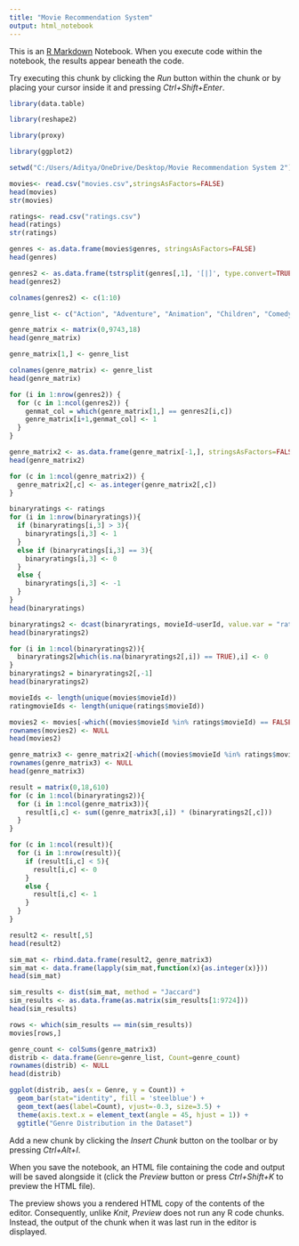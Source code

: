 ---
title: "Movie Recommendation System"
output: html_notebook
---

This is an [R Markdown](http://rmarkdown.rstudio.com) Notebook. When you execute code within the notebook, the results appear beneath the code. 

Try executing this chunk by clicking the *Run* button within the chunk or by placing your cursor inside it and pressing *Ctrl+Shift+Enter*. 

```{r}
library(data.table)
```
```{r}
library(reshape2)
```
```{r}
library(proxy)
```
```{r}
library(ggplot2)
```
```{r}
setwd("C:/Users/Aditya/OneDrive/Desktop/Movie Recommendation System 2")
```

```{r}
movies<- read.csv("movies.csv",stringsAsFactors=FALSE)
head(movies)
str(movies)
```
```{r}
ratings<- read.csv("ratings.csv")
head(ratings)
str(ratings)
```
```{r}
genres <- as.data.frame(movies$genres, stringsAsFactors=FALSE)
head(genres)
```
```{r}
genres2 <- as.data.frame(tstrsplit(genres[,1], '[|]', type.convert=TRUE), stringsAsFactors=FALSE)
head(genres2)
```
```{r}
colnames(genres2) <- c(1:10)
```

```{r}
genre_list <- c("Action", "Adventure", "Animation", "Children", "Comedy", "Crime","Documentary", "Drama", "Fantasy","Film-Noir", "Horror", "Musical", "Mystery","Romance","Sci-Fi", "Thriller", "War", "Western")
```

```{r}
genre_matrix <- matrix(0,9743,18)
head(genre_matrix)
```
```{r}
genre_matrix[1,] <- genre_list
```

```{r}
colnames(genre_matrix) <- genre_list
head(genre_matrix)
```
```{r}
for (i in 1:nrow(genres2)) {
  for (c in 1:ncol(genres2)) {
    genmat_col = which(genre_matrix[1,] == genres2[i,c])
    genre_matrix[i+1,genmat_col] <- 1
  }
}
```

```{r}
genre_matrix2 <- as.data.frame(genre_matrix[-1,], stringsAsFactors=FALSE)
head(genre_matrix2)
```

```{r}
for (c in 1:ncol(genre_matrix2)) {
  genre_matrix2[,c] <- as.integer(genre_matrix2[,c])
}
```

```{r}
binaryratings <- ratings
for (i in 1:nrow(binaryratings)){
  if (binaryratings[i,3] > 3){
    binaryratings[i,3] <- 1
  }
  else if (binaryratings[i,3] == 3){
    binaryratings[i,3] <- 0
  }
  else {
    binaryratings[i,3] <- -1
  }
}
head(binaryratings)
```

```{r}
binaryratings2 <- dcast(binaryratings, movieId~userId, value.var = "rating", na.rm=FALSE)
head(binaryratings2)
```

```{r}
for (i in 1:ncol(binaryratings2)){
  binaryratings2[which(is.na(binaryratings2[,i]) == TRUE),i] <- 0
}
binaryratings2 = binaryratings2[,-1]
head(binaryratings2)
```

```{r}
movieIds <- length(unique(movies$movieId))
ratingmovieIds <- length(unique(ratings$movieId)) 
```

```{r}
movies2 <- movies[-which((movies$movieId %in% ratings$movieId) == FALSE),]
rownames(movies2) <- NULL
head(movies2)
```

```{r}
genre_matrix3 <- genre_matrix2[-which((movies$movieId %in% ratings$movieId) == FALSE),]
rownames(genre_matrix3) <- NULL
head(genre_matrix3)
```

```{r}
result = matrix(0,18,610)
for (c in 1:ncol(binaryratings2)){
  for (i in 1:ncol(genre_matrix3)){
    result[i,c] <- sum((genre_matrix3[,i]) * (binaryratings2[,c]))
  }
}
```

```{r}
for (c in 1:ncol(result)){
  for (i in 1:nrow(result)){
    if (result[i,c] < 5){
      result[i,c] <- 0
    }
    else {
      result[i,c] <- 1
    }
  }
}
```

```{r}
result2 <- result[,5]
head(result2)
```
```{r}
sim_mat <- rbind.data.frame(result2, genre_matrix3)
sim_mat <- data.frame(lapply(sim_mat,function(x){as.integer(x)}))
head(sim_mat)
```
```{r}
sim_results <- dist(sim_mat, method = "Jaccard")
sim_results <- as.data.frame(as.matrix(sim_results[1:9724]))
head(sim_results)
```
```{r}
rows <- which(sim_results == min(sim_results))
movies[rows,]
```
```{r}
genre_count <- colSums(genre_matrix3)
distrib <- data.frame(Genre=genre_list, Count=genre_count)
rownames(distrib) <- NULL
head(distrib)
```
```{r}
ggplot(distrib, aes(x = Genre, y = Count)) +
  geom_bar(stat="identity", fill = 'steelblue') +
  geom_text(aes(label=Count), vjust=-0.3, size=3.5) +
  theme(axis.text.x = element_text(angle = 45, hjust = 1)) +
  ggtitle("Genre Distribution in the Dataset")
```

Add a new chunk by clicking the *Insert Chunk* button on the toolbar or by pressing *Ctrl+Alt+I*.

When you save the notebook, an HTML file containing the code and output will be saved alongside it (click the *Preview* button or press *Ctrl+Shift+K* to preview the HTML file).

The preview shows you a rendered HTML copy of the contents of the editor. Consequently, unlike *Knit*, *Preview* does not run any R code chunks. Instead, the output of the chunk when it was last run in the editor is displayed.
